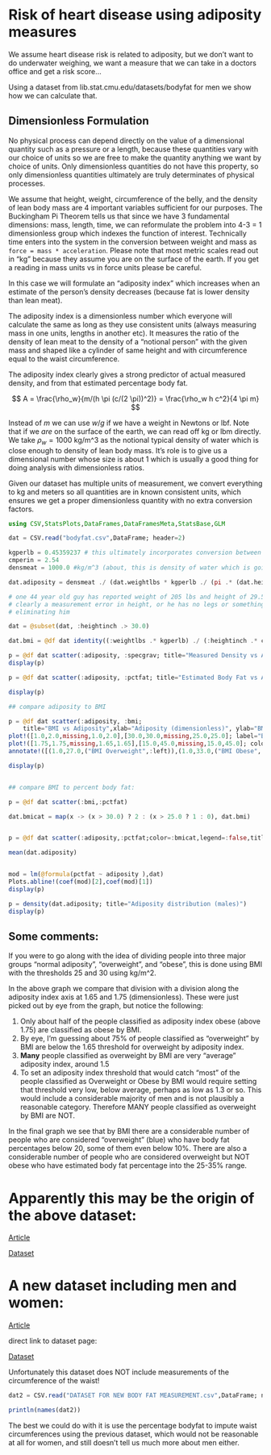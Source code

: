 
# Risk of heart disease using adiposity measures

We assume heart disease risk is related to adiposity, but we don't want to do underwater weighing, we want a measure that we can take in a doctors office and get a risk score... 

Using a dataset from lib.stat.cmu.edu/datasets/bodyfat for men we show how we can calculate that.

## Dimensionless Formulation

No physical process can depend directly on the value of a dimensional quantity such as a pressure or a length, because these quantities vary with our choice of units so we are free to make the quantity anything we want by choice of units. Only dimensionless quantities do not have this property, so only dimensionless quantities ultimately are truly determinates of physical processes.

We assume that height, weight, circumference of the belly, and the density of lean body mass are 4 important variables sufficient for our purposes. The Buckingham Pi Theorem tells us that since we have 3 fundamental dimensions: mass, length, time, we can reformulate the problem into 4-3 = 1 dimensionless group which indexes the function of interest. Technically time enters into the system in the conversion between weight and mass as `force = mass * acceleration`. Please note that most metric scales read out in "kg" because they assume you are on the surface of the earth. If you get a reading in mass units vs in force units please be careful.

In this case we will formulate an "adiposity index" which increases when an estimate of the person's density decreases (because fat is lower density than lean meat).

The adiposity index is a dimensionless number which everyone will calculate the same as long as they use consistent units (always measuring mass in one units, lengths in another etc). It measures the ratio of the density of lean meat to the density of a "notional person" with the given mass and shaped like a cylinder of same height and with circumference equal to the waist circumference.

The adiposity index clearly gives a strong predictor of actual measured density, and from that estimated percentage body fat.

$$
    A = \frac{\rho_w}{m/(h \pi (c/(2 \pi))^2)} = \frac{\rho_w h c^2}{4 \pi m}
$$

Instead of $m$ we can use $w/g$ if we have a weight in Newtons or lbf. Note that if we *are* on the surface of the earth, we can read off kg or lbm directly. We take $\rho_w = 1000$ kg/m^3 as the notional typical density of water which is close enough to density of lean body mass. It's role is to give us a dimensional number whose size is about 1 which is usually a good thing for doing analysis with dimensionless ratios.

Given our dataset has multiple units of measurement, we convert everything to kg and meters so all quantities are in known consistent units, which ensures we get a proper dimensionless quantity with no extra conversion factors.


```julia

using CSV,StatsPlots,DataFrames,DataFramesMeta,StatsBase,GLM

dat = CSV.read("bodyfat.csv",DataFrame; header=2)

kgperlb = 0.45359237 # this ultimately incorporates conversion between lbf of weight and kg of mass
cmperin = 2.54
densmeat = 1000.0 #kg/m^3 (about, this is density of water which is going to be close)

dat.adiposity = densmeat ./ (dat.weightlbs * kgperlb ./ (pi .* (dat.heightinch .* cmperin ./ 100.0).*((dat.abdomcm ./ 100.0) ./ (2.0*pi)).^2)) 

# one 44 year old guy has reported weight of 205 lbs and height of 29.5 inches
# clearly a measurement error in height, or he has no legs or something unusual
# eliminating him

dat = @subset(dat, :heightinch .> 30.0)

dat.bmi = @df dat identity((:weightlbs .* kgperlb) ./ (:heightinch .* cmperin ./ 100.0).^2)

p = @df dat scatter(:adiposity, :specgrav; title="Measured Density vs Adiposity Index", xlab="Adiposity Index",ylab="Specific Gravity", legend=false)
display(p)

p = @df dat scatter(:adiposity, :pctfat; title="Estimated Body Fat vs Adiposity Index", xlab="Adiposity Index",ylab="Percent Body Fat", legend=false)

display(p)

## compare adiposity to BMI

p = @df dat scatter(:adiposity, :bmi;
    title="BMI vs Adiposity",xlab="Adiposity (dimensionless)", ylab="BMI (kg/m^2)",label=false,legend=:topleft)
plot!([1.0,2.0,missing,1.0,2.0],[30.0,30.0,missing,25.0,25.0]; label="BMI Thresholds")
plot!([1.75,1.75,missing,1.65,1.65],[15.0,45.0,missing,15.0,45.0]; color = "blue", label="Adiposity Thresholds")
annotate!([(1.0,27.0,("BMI Overweight",:left)),(1.0,33.0,("BMI Obese", :left))])

display(p)


## compare BMI to percent body fat:

p = @df dat scatter(:bmi,:pctfat)

dat.bmicat = map(x -> (x > 30.0) ? 2 : (x > 25.0 ? 1 : 0), dat.bmi)


p = @df dat scatter(:adiposity,:pctfat;color=:bmicat,legend=:false,title="% Body Fat vs Adiposity\nColor = BMI: Normal, Overweight, Obese",xlab="Adiposity (dimensionless)",ylab="Percent Body Fat Estimate")

mean(dat.adiposity)


mod = lm(@formula(pctfat ~ adiposity ),dat)
Plots.abline!(coef(mod)[2],coef(mod)[1])
display(p)

p = density(dat.adiposity; title="Adiposity distribution (males)")
display(p)

```

## Some comments:

If you were to go along with the idea of dividing people into three major groups "normal adiposity", "overweight", and "obese", this is done using BMI with the thresholds 25 and 30 using kg/m^2. 

In the above graph we compare that division with a division along the adiposity index axis at 1.65 and 1.75 (dimensionless). These were just picked out by eye from the graph, but notice the following:

1) Only about half of the people classified as adiposity index obese (above 1.75) are classified as obese by BMI.
2) By eye, I'm guessing about 75% of people classified as "overweight" by BMI are below the 1.65 threshold for overweight by adiposity index.
3) **Many** people classified as overweight by BMI are very "average" adiposity index, around 1.5
4) To set an adiposity index threshold that would catch "most" of the people classified as Overweight or Obese by BMI would require setting that threshold very low, below average, perhaps as low as 1.3 or so. This would include a considerable majority of men and is not plausibly a reasonable category. Therefore MANY people classified as overweight by BMI are NOT.

In the final graph we see that by BMI there are a considerable number of people who are considered "overweight" (blue) who have body fat percentages below 20, some of them even below 10%. There are also a considerable number of people who are considered overweight but NOT obese who have estimated body fat percentage into the 25-35% range. 



# Apparently this may be the origin of the above dataset:

[Article](https://jse.amstat.org/v4n1/datasets.johnson.html)

[Dataset](https://jse.amstat.org/datasets/fat.dat.txt)

# A new dataset including men and women:

[Article](https://www.sciencedirect.com/science/article/pii/S2352340920315365)

direct link to dataset page: 

[Dataset](https://figshare.com/articles/dataset/DATASET_FOR_NEW_BODY_FAT_MEASUREMENT/12982223/2)

Unfortunately this dataset does NOT include measurements of the circumference of the waist!

```julia

dat2 = CSV.read("DATASET FOR NEW BODY FAT MEASUREMENT.csv",DataFrame; normalizenames=true,delim=";",decimal=',')

println(names(dat2))

```

The best we could do with it is use the percentage bodyfat to impute waist circumferences using the previous dataset, which would not be reasonable at all for women, and still doesn't tell us much more about men either.
